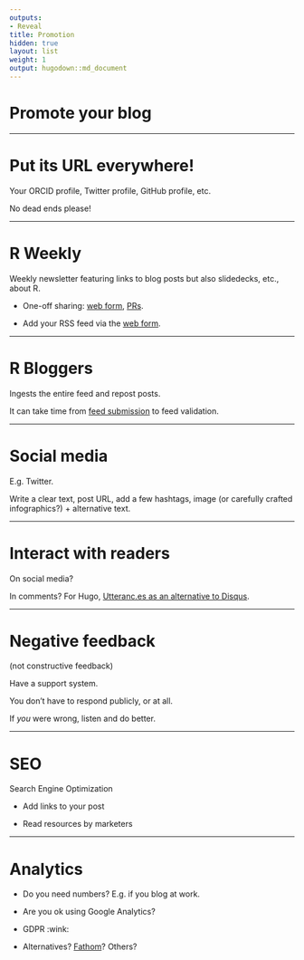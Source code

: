 ```yaml
---
outputs:
- Reveal
title: Promotion
hidden: true
layout: list
weight: 1
output: hugodown::md_document
---
```


# Promote your blog

---

# Put its URL everywhere!

Your ORCID profile, Twitter profile, GitHub profile, etc.

No dead ends please!

---

# R Weekly

Weekly newsletter featuring links to blog posts but also slidedecks, etc., about R.

* One-off sharing: [web form](https://rweekly.org/submit), [PRs](https://github.com/rweekly/rweekly.org).

* Add your RSS feed via the [web form](https://rweekly.org/submit).

---

# R Bloggers

Ingests the entire feed and repost posts.

It can take time from [feed submission](https://www.r-bloggers.com/add-your-blog/) to feed validation.

---

# Social media

E.g. Twitter.

Write a clear text, post URL, add a few hashtags, image (or carefully crafted infographics?) + alternative text.

---

# Interact with readers

On social media?

In comments? For Hugo, [Utteranc.es as an alternative to Disqus](https://masalmon.eu/2019/10/02/disqus/).

---

# Negative feedback

(not constructive feedback)

Have a support system.

You don't have to respond publicly, or at all.

If _you_ were wrong, listen and do better.

---

# SEO

Search Engine Optimization

* Add links to your post

* Read resources by marketers

---

# Analytics

* Do you need numbers? E.g. if you blog at work.

* Are you ok using Google Analytics? 

* GDPR :wink:

* Alternatives? [Fathom](https://usefathom.com/)? Others?